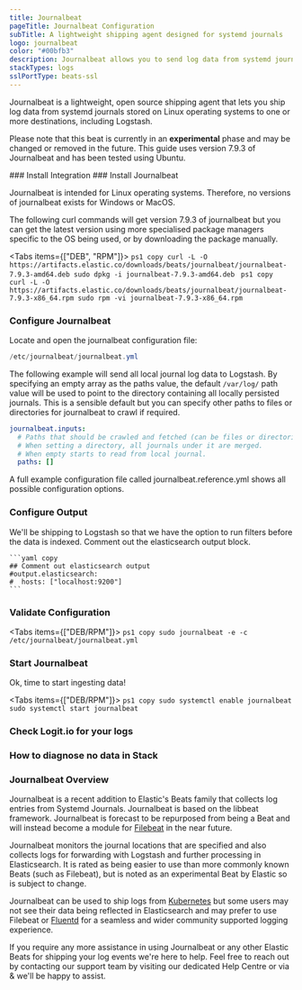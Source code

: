 ```yaml
---
title: Journalbeat
pageTitle: Journalbeat Configuration
subTitle: A lightweight shipping agent designed for systemd journals
logo: journalbeat
color: "#00bfb3"
description: Journalbeat allows you to send log data from systemd journals stored on Linux operating systems to your ELK stacks.  
stackTypes: logs
sslPortType: beats-ssl
---
```


Journalbeat is a lightweight, open source shipping agent that lets you ship log data from systemd journals stored on Linux operating systems to one or more destinations, including Logstash.

Please note that this beat is currently in an **experimental** phase and may be changed or removed in the future. This guide uses version 7.9.3 of Journalbeat and has been tested using Ubuntu.

<Steps>
  ### Install Integration
  <InstallIntegration/>
  ### Install Journalbeat

  Journalbeat is intended for Linux operating systems. Therefore, no versions of journalbeat exists for Windows or MacOS.

  The following curl commands will get version 7.9.3 of journalbeat but you can get the latest version using more 
  specialised package managers specific to the OS being used, or by downloading the package manually.

  <Tabs items={["DEB", "RPM"]}>
  <Tab>
    ```ps1 copy
    curl -L -O https://artifacts.elastic.co/downloads/beats/journalbeat/journalbeat-7.9.3-amd64.deb
    sudo dpkg -i journalbeat-7.9.3-amd64.deb
    ```
  </Tab>
  <Tab>
    ```ps1 copy
    curl -L -O https://artifacts.elastic.co/downloads/beats/journalbeat/journalbeat-7.9.3-x86_64.rpm
    sudo rpm -vi journalbeat-7.9.3-x86_64.rpm
    ```
  </Tab>
</Tabs>

### Configure Journalbeat

Locate and open the journalbeat configuration file:
        
```ps1 copy
/etc/journalbeat/journalbeat.yml
````

The following example will send all local journal log data to Logstash. By specifying an empty array as the paths value, the default `/var/log/` 
path value will be used to point to the directory containing all locally persisted journals. This is a sensible default but you can specify 
other paths to files or directories for journalbeat to crawl if required.

```yaml copy
journalbeat.inputs:
  # Paths that should be crawled and fetched (can be files or directories).
  # When setting a directory, all journals under it are merged.
  # When empty starts to read from local journal.
  paths: []
```

<Callout type="info">
    A full example configuration file called journalbeat.reference.yml shows all possible configuration options.
</Callout>

### Configure Output

  <Output>
    We'll be shipping to Logstash so that we have the option to run filters before the data is indexed.  
    Comment out the elasticsearch output block.

    ```yaml copy
    ## Comment out elasticsearch output
    #output.elasticsearch:
    #  hosts: ["localhost:9200"]
    ```
  </Output>

### Validate Configuration

<Tabs items={["DEB/RPM"]}>
  <Tab>
    ```ps1 copy
    sudo journalbeat -e -c /etc/journalbeat/journalbeat.yml
    ```
  </Tab>
</Tabs>

### Start Journalbeat

Ok, time to start ingesting data!

<Tabs items={["DEB/RPM"]}>
  <Tab>
    ```ps1 copy
    sudo systemctl enable journalbeat
    sudo systemctl start journalbeat
    ```
  </Tab>
</Tabs>

### Check Logit.io for your logs
<LaunchStack utmMedium="logs" utmCampaign="journalbeat" source="journalbeat" />

### How to diagnose no data in Stack

<DiagnoseNoData />

</Steps>

### Journalbeat Overview

Journalbeat is a recent addition to Elastic's Beats family that collects log entries from Systemd Journals. Journalbeat is based on the libbeat 
framework. Journalbeat is forecast to be repurposed from being a Beat and will instead become a module for 
[Filebeat](/integrations/log-management/shippers/filebeat) in the near future.

Journalbeat monitors the journal locations that are specified and also collects logs for forwarding with Logstash and further processing in 
Elasticsearch. It is rated as being easier to use than more commonly known Beats (such as Filebeat), but is noted as an experimental Beat by Elastic 
so is subject to change.

Journalbeat can be used to ship logs from [Kubernetes](/integrations/log-management/containerisation/kubernetes) but some users may not see their data being 
reflected in Elasticsearch and may prefer to use Filebeat or [Fluentd](/integrations/log-management/shippers/fluentd) for a seamless and wider community 
supported logging experience.

If you require any more assistance in using Journalbeat or any other Elastic Beats for shipping your log events we're here to help. Feel free to reach 
out by contacting our support team by visiting our dedicated Help Centre or via <IntercomButton text="live chat" /> & we'll be happy to assist.
